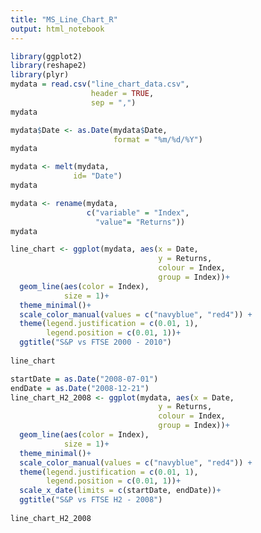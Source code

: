 ```yaml
---
title: "MS_Line_Chart_R"
output: html_notebook
---
```



```r
library(ggplot2)
library(reshape2)
library(plyr)
mydata = read.csv("line_chart_data.csv",
                  header = TRUE,
                  sep = ",")
mydata
```
```r
mydata$Date <- as.Date(mydata$Date,
                       format = "%m/%d/%Y")
mydata
```
```r
mydata <- melt(mydata,
              id= "Date")
mydata
```

```r
mydata <- rename(mydata, 
                 c("variable" = "Index",
                   "value"= "Returns"))
mydata
```
```r
line_chart <- ggplot(mydata, aes(x = Date,
                                 y = Returns,
                                 colour = Index,
                                 group = Index))+
  geom_line(aes(color = Index),
            size = 1)+
  theme_minimal()+
  scale_color_manual(values = c("navyblue", "red4")) +
  theme(legend.justification = c(0.01, 1),
        legend.position = c(0.01, 1))+
  ggtitle("S&P vs FTSE 2000 - 2010")
  
line_chart
```

```r
startDate = as.Date("2008-07-01")
endDate = as.Date("2008-12-21")
line_chart_H2_2008 <- ggplot(mydata, aes(x = Date,
                                 y = Returns,
                                 colour = Index,
                                 group = Index))+
  geom_line(aes(color = Index),
            size = 1)+
  theme_minimal()+
  scale_color_manual(values = c("navyblue", "red4")) +
  theme(legend.justification = c(0.01, 1),
        legend.position = c(0.01, 1))+
  scale_x_date(limits = c(startDate, endDate))+
  ggtitle("S&P vs FTSE H2 - 2008")
  
line_chart_H2_2008
```


